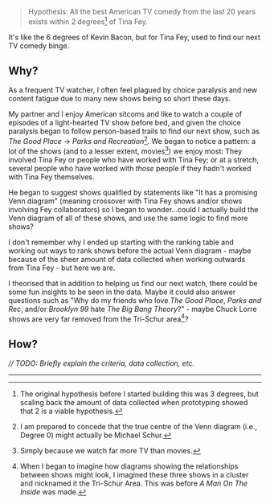 > Hypothesis: All the best American TV comedy from the last 20 years exists within 2 degrees[^1] of Tina Fey.

It's like the 6 degrees of Kevin Bacon, but for Tina Fey, used to find our next TV comedy binge.

## Why?

As a frequent TV watcher, I often feel plagued by choice paralysis and new content fatigue due to many new shows being so short these days.

My partner and I enjoy American sitcoms and like to watch a couple of episodes of a light-hearted TV show before bed, and given the choice paralysis began to follow person-based trails to find our next show, such as _The Good Place_ -> _Parks and Recreation_[^2]. We began to notice a pattern: a lot of the shows (and to a lesser extent, movies[^3]) we enjoy most: They involved Tina Fey or people who have worked with Tina Fey; or at a stretch, several people who have worked with _those_ people if they hadn't worked with Tina Fey themselves.

He began to suggest shows qualified by statements like "It has a promising Venn diagram" (meaning crossover with Tina Fey shows and/or shows involving Fey collaborators) so I began to wonder...could I actually build the Venn diagram of all of these shows, and use the same logic to find more shows?

I don't remember why I ended up starting with the ranking table and working out ways to rank shows before the actual Venn diagram - maybe because of the sheer amount of data collected when working outwards from Tina Fey - but here we are.

I theorised that in addition to helping us find our next watch, there could be some fun insights to be seen in the data. Maybe it could also answer questions such as "Why do my friends who love _The Good Place_, _Parks and Rec_, and/or _Brooklyn 99_ hate _The Big Bang Theory_?" - maybe Chuck Lorre shows are very far removed from the Tri-Schur area[^4]?

## How?

_// TODO: Briefly explain the criteria, data collection, etc._

---
[^1]: The original hypothesis before I started building this was 3 degrees, but scaling back the amount of data collected when prototyping showed that 2 is a viable hypothesis.
[^2]: I am prepared to concede that the true centre of the Venn diagram (i.e., Degree 0) might actually be Michael Schur.
[^3]: Simply because we watch far more TV than movies.
[^4]: When I began to imagine how diagrams showing the relationships between shows might look, I imagined these three shows in a cluster and nicknamed it the Tri-Schur Area. This was before _A Man On The Inside_ was made.